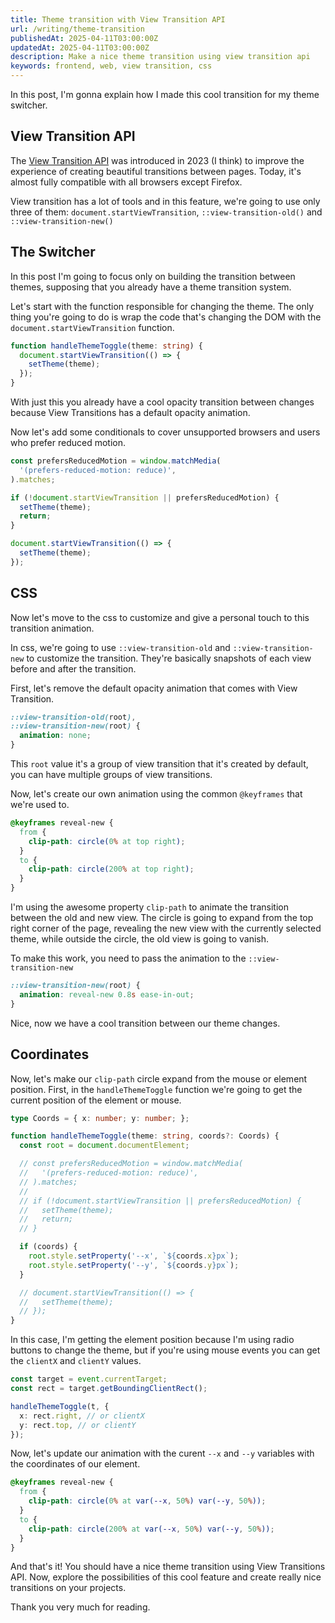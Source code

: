 ```yaml
---
title: Theme transition with View Transition API
url: /writing/theme-transition
publishedAt: 2025-04-11T03:00:00Z
updatedAt: 2025-04-11T03:00:00Z
description: Make a nice theme transition using view transition api
keywords: frontend, web, view transition, css
---
```


In this post, I'm gonna explain how I made this cool transition for my theme switcher.

<CraftPreview>
  <ThemeSwitcher/>
</CraftPreview>

## View Transition API

The [View Transition API](https://developer.mozilla.org/en-US/docs/Web/API/View_Transition_API) was introduced in 2023 (I think)
to improve the experience of creating beautiful transitions between pages. Today, it's almost fully compatible with all browsers except Firefox.

View transition has a lot of tools and in this feature, we're going to use only three of them: `document.startViewTransition`, `::view-transition-old()` and `::view-transition-new()`

## The Switcher

In this post I'm going to focus only on building the transition between themes, supposing that you already have a theme transition system.

Let's start with the function responsible for changing the theme. The only thing you're going to do is wrap the code that's changing the DOM with the `document.startViewTransition` function.

```ts
function handleThemeToggle(theme: string) {
  document.startViewTransition(() => {
    setTheme(theme);
  });
}
```

With just this you already have a cool opacity transition between changes because View Transitions has a default opacity animation.

Now let's add some conditionals to cover unsupported browsers and users who prefer reduced motion.

```ts
const prefersReducedMotion = window.matchMedia(
  '(prefers-reduced-motion: reduce)',
).matches;

if (!document.startViewTransition || prefersReducedMotion) {
  setTheme(theme);
  return;
}

document.startViewTransition(() => {
  setTheme(theme);
});
```

## CSS

Now let's move to the css to customize and give a personal touch to this transition animation.

In css, we're going to use `::view-transition-old` and `::view-transition-new` to customize the transition. 
They're basically snapshots of each view before and after the transition.

First, let's remove the default opacity animation that comes with View Transition.

```css
::view-transition-old(root),
::view-transition-new(root) {
  animation: none;
}
```

This `root` value it's a group of view transition that it's created by default, you can have multiple groups of view transitions.

Now, let's create our own animation using the common `@keyframes` that we're used to.

```css
@keyframes reveal-new {
  from {
    clip-path: circle(0% at top right);
  }
  to {
    clip-path: circle(200% at top right);
  }
}
```

I'm using the awesome property `clip-path` to animate the transition between the old and new view. The circle is going to expand from the top right corner of the page, revealing the new view with the currently selected theme, 
while outside the circle, the old view is going to vanish.

To make this work, you need to pass the animation to the `::view-transition-new`

```css
::view-transition-new(root) {
  animation: reveal-new 0.8s ease-in-out;
}
```

Nice, now we have a cool transition between our theme changes.

## Coordinates

Now, let's make our `clip-path` circle expand from the mouse or element position. First, in the `handleThemeToggle` function we're going to get the current position of the element or mouse.

```ts
type Coords = { x: number; y: number; };

function handleThemeToggle(theme: string, coords?: Coords) {
  const root = document.documentElement;

  // const prefersReducedMotion = window.matchMedia(
  //   '(prefers-reduced-motion: reduce)',
  // ).matches;
  //
  // if (!document.startViewTransition || prefersReducedMotion) {
  //   setTheme(theme);
  //   return;
  // }

  if (coords) {
    root.style.setProperty('--x', `${coords.x}px`);
    root.style.setProperty('--y', `${coords.y}px`);
  }

  // document.startViewTransition(() => {
  //   setTheme(theme);
  // });
}
```

In this case, I'm getting the element position because I'm using radio buttons to change the theme, but if you're using mouse events you can get the `clientX` and `clientY` values.

```ts
const target = event.currentTarget;
const rect = target.getBoundingClientRect();

handleThemeToggle(t, {
  x: rect.right, // or clientX
  y: rect.top, // or clientY
});
```

Now, let's update our animation with the curent `--x` and `--y` variables with the coordinates of our element.

```css
@keyframes reveal-new {
  from {
    clip-path: circle(0% at var(--x, 50%) var(--y, 50%));
  }
  to {
    clip-path: circle(200% at var(--x, 50%) var(--y, 50%));
  }
}
```

And that's it! You should have a nice theme transition using View Transitions API. Now, explore the possibilities of this cool feature and create really nice transitions on your projects.

Thank you very much for reading.
